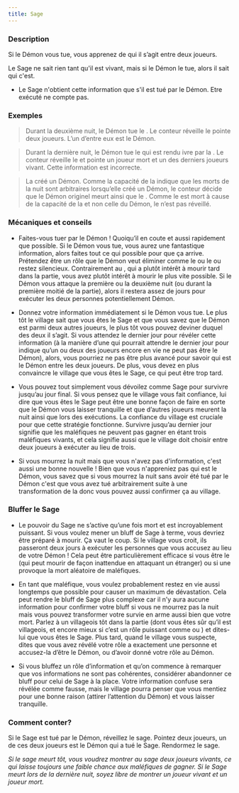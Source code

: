 ```yaml
---
title: Sage
---
```



<Role SAGE header />

### Description

Si le Démon vous tue, vous apprenez de qui il s’agit entre deux joueurs.

Le Sage ne sait rien tant qu'il est vivant, mais si le Démon le tue, alors il sait qui c'est.

- Le Sage n'obtient cette information que s'il est tué par le Démon. Etre exécuté ne compte pas.
 
### Exemples  

> Durant la deuxième nuit, le Démon tue le <Role SAGE />. Le conteur réveille le <Role SAGE /> pointe deux joueurs. L’un d’entre eux est le Démon.

> Durant la dernière nuit, le Démon tue le <Role SAGE /> qui est rendu ivre par la <Role DULCINEE />. Le conteur réveille le <Role SAGE /> et pointe un joueur mort et un des derniers joueurs vivant. Cette information est incorrecte.

> La <Role VIEILLE_CHOUETTE /> créé un Démon. Comme la capacité de la <Role VIEILLE_CHOUETTE />  indique que les morts de la nuit sont arbitraires lorsqu’elle créé un Démon, le conteur décide que le Démon originel meurt ainsi que le <Role SAGE />. Comme le <Role SAGE /> est mort à cause de la capacité de la <Role VIEILLE_CHOUETTE /> et non celle du Démon, le <Role SAGE /> n’est pas réveillé.

### Mécaniques et conseils

- Faites-vous tuer par le Démon ! Quoiqu’il en coute et aussi rapidement que possible. Si le Démon vous tue, vous aurez une fantastique information, alors faites tout ce qui possible pour que ça arrive. Prétendez être un rôle que le Démon veut éliminer comme le <Role FLEURISTE /> ou le <Role SAVANT/> ou restez silencieux. Contrairement au <Role GARDIEN />, qui a plutôt intérêt à mourir tard dans la partie, vous avez plutôt intérêt à mourir le plus vite possible. Si le Démon vous attaque la première ou la deuxième nuit (ou durant la première moitié de la partie), alors il restera assez de jours pour exécuter les deux personnes potentiellement Démon. 

- Donnez votre information immédiatement si le Démon vous tue. Le plus tôt le village sait que vous êtes le Sage et que vous savez que le Démon est parmi deux autres joueurs, le plus tôt vous pouvez deviner duquel des deux il s’agit. Si vous attendez le dernier jour pour révéler cette information (à la manière d’une <Role VOYANTE/> qui pourrait attendre le dernier jour pour indique qu’un ou deux des joueurs encore en vie ne peut pas être le Démon), alors, vous pourriez ne pas être plus avancé pour savoir qui est le Démon entre les deux joueurs. De plus, vous devez en plus convaincre le village que vous êtes le Sage, ce qui peut être trop tard.

- Vous pouvez tout simplement vous dévoilez comme Sage pour survivre jusqu’au jour final. Si vous pensez que le village vous fait confiance, lui dire que vous êtes le Sage peut être une bonne façon de faire en sorte que le Démon vous laisser tranquille et que d’autres joueurs meurent la nuit ainsi que lors des exécutions. La confiance du village est cruciale pour que cette stratégie fonctionne. Survivre jusqu’au dernier jour signifie que les maléfiques ne peuvent pas gagner en étant trois maléfiques vivants, et cela signifie aussi que le village doit choisir entre deux joueurs à exécuter au lieu de trois. 

- Si vous mourrez la nuit mais que vous n'avez pas d'information, c'est aussi une bonne nouvelle ! Bien que vous n'appreniez pas qui est le Démon, vous savez que si vous mourrez la nuit sans avoir été tué par le Démon c'est que vous avez tué arbitrairement suite à une transformation de la <Role VIEILLE_CHOUETTE /> donc vous pouvez aussi confirmer ça au village. 
 
### Bluffer le Sage

- Le pouvoir du Sage ne s’active qu’une fois mort et est incroyablement puissant. Si vous voulez mener un bluff de Sage à terme, vous devriez être préparé à mourir. Ça vaut le coup. Si le village vous croit, ils passeront deux jours à exécuter les personnes que vous accusez au lieu de votre Démon ! Cela peut être particulièrement efficace si vous être le <Role FANG_GU /> (qui peut mourir de façon inattendue en attaquant un étranger) ou si une <Role VIEILLE_CHOUETTE /> provoque la mort aléatoire de maléfiques.

- En tant que maléfique, vous voulez probablement restez en vie aussi longtemps que possible pour causer un maximum de dévastation. Cela peut rendre le bluff de Sage plus complexe car il n’y aura aucune information pour confirmer votre bluff si vous ne mourrez pas la nuit mais vous pouvez transformer votre survie en arme aussi bien que votre mort. Parlez à un villageois tôt dans la partie (dont vous êtes sûr qu’il est villageois, et encore mieux si c’est un rôle puissant comme <Role SAVANT /> ou <Role FLEURISTE />) et dites-lui que vous êtes le Sage. Plus tard, quand le village vous suspecte, dites que vous avez révélé votre rôle a exactement une personne et accusez-la d’être le Démon, ou d’avoir donné votre rôle au Démon.

- Si vous bluffez un rôle d’information et qu’on commence à remarquer que vos informations ne sont pas cohérentes, considérer abandonner ce bluff pour celui de Sage à la place. Votre information confuse sera révélée comme fausse, mais le village pourra penser que vous mentiez pour une bonne raison (attirer l’attention du Démon) et vous laisser tranquille.

### Comment conter?

Si le Sage est tué par le Démon, réveillez le sage. Pointez deux joueurs, un de ces deux joueurs est le Démon qui a tué le Sage. Rendormez le sage.

_Si le sage meurt tôt, vous voudrez montrer au sage deux joueurs vivants, ce qui laisse toujours une faible chance aux maléfiques de gagner. Si le Sage meurt lors de la dernière nuit, soyez libre de montrer un joueur vivant et un joueur mort._